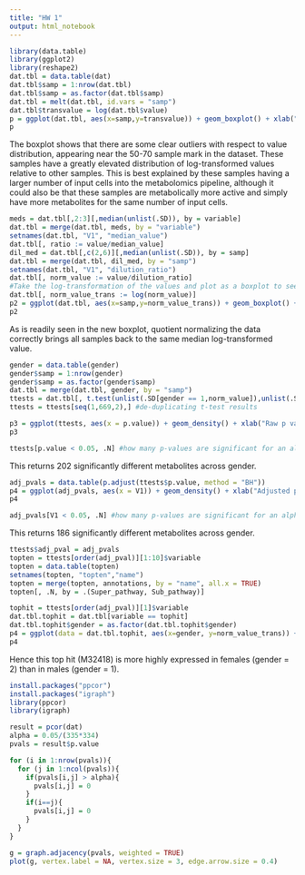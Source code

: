 ```yaml
---
title: "HW 1"
output: html_notebook
---
```


```r
library(data.table)
library(ggplot2)
library(reshape2)
dat.tbl = data.table(dat)
dat.tbl$samp = 1:nrow(dat.tbl)
dat.tbl$samp = as.factor(dat.tbl$samp)
dat.tbl = melt(dat.tbl, id.vars = "samp")
dat.tbl$transvalue = log(dat.tbl$value)
p = ggplot(dat.tbl, aes(x=samp,y=transvalue)) + geom_boxplot() + xlab("Sample") + ylab("Log-transformed Value")
p
```

The boxplot shows that there are some clear outliers with respect to value distribution, appearing near the 50-70 sample mark in the dataset. These samples have a greatly elevated distribution of log-transformed values relative to other samples. This is best explained by these samples having a larger number of input cells into the metabolomics pipeline, although it could also be that these samples are metabolically more active and simply have more metabolites for the same number of input cells.

```r
meds = dat.tbl[,2:3][,median(unlist(.SD)), by = variable]
dat.tbl = merge(dat.tbl, meds, by = "variable")
setnames(dat.tbl, "V1", "median_value")
dat.tbl[, ratio := value/median_value]
dil_med = dat.tbl[,c(2,6)][,median(unlist(.SD)), by = samp]
dat.tbl = merge(dat.tbl, dil_med, by = "samp")
setnames(dat.tbl, "V1", "dilution_ratio")
dat.tbl[, norm_value := value/dilution_ratio]
#Take the log-transformation of the values and plot as a boxplot to see if the normalization looks good!
dat.tbl[, norm_value_trans := log(norm_value)]
p2 = ggplot(dat.tbl, aes(x=samp,y=norm_value_trans)) + geom_boxplot() + xlab("Sample") + ylab("Log-transformed Value")
p2
```

As is readily seen in the new boxplot, quotient normalizing the data correctly brings all samples back to the same median log-transformed value.

```r
gender = data.table(gender)
gender$samp = 1:nrow(gender)
gender$samp = as.factor(gender$samp)
dat.tbl = merge(dat.tbl, gender, by = "samp")
ttests = dat.tbl[, t.test(unlist(.SD[gender == 1,norm_value]),unlist(.SD[gender == 2,norm_value])), by = variable]
ttests = ttests[seq(1,669,2),] #de-duplicating t-test results
```

```r
p3 = ggplot(ttests, aes(x = p.value)) + geom_density() + xlab("Raw p value")
p3
```

```r
ttests[p.value < 0.05, .N] #how many p-values are significant for an alpha of 0.05?
```
This returns 202 significantly different metabolites across gender.

```r
adj_pvals = data.table(p.adjust(ttests$p.value, method = "BH"))
p4 = ggplot(adj_pvals, aes(x = V1)) + geom_density() + xlab("Adjusted p value")
p4
```

```r
adj_pvals[V1 < 0.05, .N] #how many p-values are significant for an alpha of 0.05?
```
This returns 186 significantly different metabolites across gender.

```r
ttests$adj_pval = adj_pvals
topten = ttests[order(adj_pval)][1:10]$variable
topten = data.table(topten)
setnames(topten, "topten","name")
topten = merge(topten, annotations, by = "name", all.x = TRUE)
topten[, .N, by = .(Super_pathway, Sub_pathway)]
```

```r
tophit = ttests[order(adj_pval)][1]$variable
dat.tbl.tophit = dat.tbl[variable == tophit]
dat.tbl.tophit$gender = as.factor(dat.tbl.tophit$gender)
p4 = ggplot(data = dat.tbl.tophit, aes(x=gender, y=norm_value_trans)) + geom_boxplot()
p4
```
Hence this top hit (M32418) is more highly expressed in females (gender = 2) than in males (gender = 1).

```r
install.packages("ppcor")
install.packages("igraph")
library(ppcor)
library(igraph)

result = pcor(dat)
alpha = 0.05/(335*334)
pvals = result$p.value

for (i in 1:nrow(pvals)){
  for (j in 1:ncol(pvals)){
    if(pvals[i,j] > alpha){
      pvals[i,j] = 0
    }
    if(i==j){
      pvals[i,j] = 0
    }
  }
}

g = graph.adjacency(pvals, weighted = TRUE)
plot(g, vertex.label = NA, vertex.size = 3, edge.arrow.size = 0.4)
```